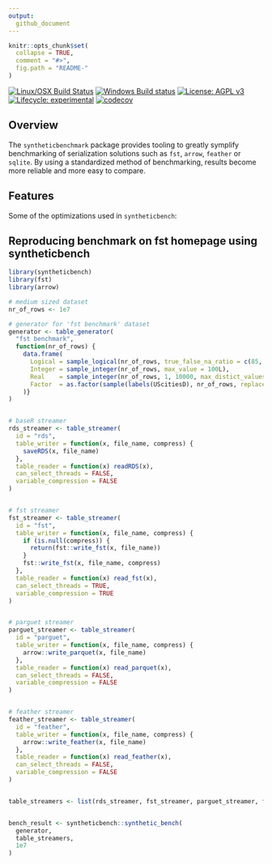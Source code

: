 ```yaml
---
output:
  github_document
---
```


<!-- README.md is generated from README.Rmd. Please edit that file -->

```r
knitr::opts_chunk$set(
  collapse = TRUE,
  comment = "#>",
  fig.path = "README-"
)
```

<!-- <img src="logo.png" align="right" /> -->

[![Linux/OSX Build Status](https://travis-ci.org/fstpackage/syntheticbench.svg?branch=develop)](https://travis-ci.org/fstpackage/syntheticbench)
[![Windows Build status](https://ci.appveyor.com/api/projects/status/rng88laj6o2fj2dy?svg=true)](https://ci.appveyor.com/project/fstpackage/syntheticbench)
[![License: AGPL v3](https://img.shields.io/badge/License-AGPL%20v3-blue.svg)](https://www.gnu.org/licenses/agpl-3.0)
[![Lifecycle: experimental](https://img.shields.io/badge/lifecycle-experimental-blue.svg)](https://www.tidyverse.org/lifecycle/#experimental)
[![codecov](https://codecov.io/gh/fstpackage/syntheticbench/branch/develop/graph/badge.svg)](https://codecov.io/gh/fstpackage/syntheticbench)

## Overview

The `syntheticbenchmark` package provides tooling to greatly symplify benchmarking of serialization solutions such as `fst`, `arrow`, `feather` or `sqlite`. By using a standardized method of benchmarking, results become more reliable and more easy to compare.

## Features

Some of the optimizations used in `syntheticbench`:

## Reproducing benchmark on fst homepage using syntheticbench

```r
library(syntheticbench)
library(fst)
library(arrow)

# medium sized dataset
nr_of_rows <- 1e7

# generator for 'fst benchmark' dataset
generator <- table_generator(
  "fst benchmark",
  function(nr_of_rows) {
    data.frame(
      Logical = sample_logical(nr_of_rows, true_false_na_ratio = c(85, 10, 5)),
      Integer = sample_integer(nr_of_rows, max_value = 100L),
      Real    = sample_integer(nr_of_rows, 1, 10000, max_distict_values = 20) / 100,
      Factor  = as.factor(sample(labels(UScitiesD), nr_of_rows, replace = TRUE))
    )}
)


# baseR streamer
rds_streamer <- table_streamer(
  id = "rds",
  table_writer = function(x, file_name, compress) {
    saveRDS(x, file_name)
  },
  table_reader = function(x) readRDS(x),
  can_select_threads = FALSE,
  variable_compression = FALSE
)


# fst streamer
fst_streamer <- table_streamer(
  id = "fst",
  table_writer = function(x, file_name, compress) {
    if (is.null(compress)) {
      return(fst::write_fst(x, file_name))
    }
    fst::write_fst(x, file_name, compress)
  },
  table_reader = function(x) read_fst(x),
  can_select_threads = TRUE,
  variable_compression = TRUE
)


# parguet streamer
parguet_streamer <- table_streamer(
  id = "parguet",
  table_writer = function(x, file_name, compress) {
    arrow::write_parquet(x, file_name)
  },
  table_reader = function(x) read_parquet(x),
  can_select_threads = FALSE,
  variable_compression = FALSE
)


# feather streamer
feather_streamer <- table_streamer(
  id = "feather",
  table_writer = function(x, file_name, compress) {
    arrow::write_feather(x, file_name)
  },
  table_reader = function(x) read_feather(x),
  can_select_threads = FALSE,
  variable_compression = FALSE
)


table_streamers <- list(rds_streamer, fst_streamer, parguet_streamer, feather_streamer)


bench_result <- syntheticbench::synthetic_bench(
  generator,
  table_streamers,
  1e7
)
```